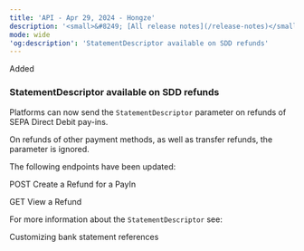 ```yaml
---
title: 'API - Apr 29, 2024 - Hongze'  
description: '<small>&#8249; [All release notes](/release-notes)</small>'  
mode: wide  
'og:description': 'StatementDescriptor available on SDD refunds'  
---
```

<div class="release-notes-page">

<div class="pill pill-green">Added</div> 
  
### StatementDescriptor available on SDD refunds  

Platforms can now send the `StatementDescriptor` parameter on refunds of SEPA Direct Debit pay-ins.  

On refunds of other payment methods, as well as transfer refunds, the parameter is ignored.   

The following endpoints have been updated:   

<Card title="Endpoints" href="/api-reference/refunds/create-refund-payin">POST Create a Refund for a PayIn</Card>  

<Card title="Endpoints" href="/api-reference/refunds/view-refund">GET View a Refund</Card>  

For more information about the `StatementDescriptor` see:   

<Card title="Guide" href="/bank-statements">Customizing bank statement references</Card>

</div>